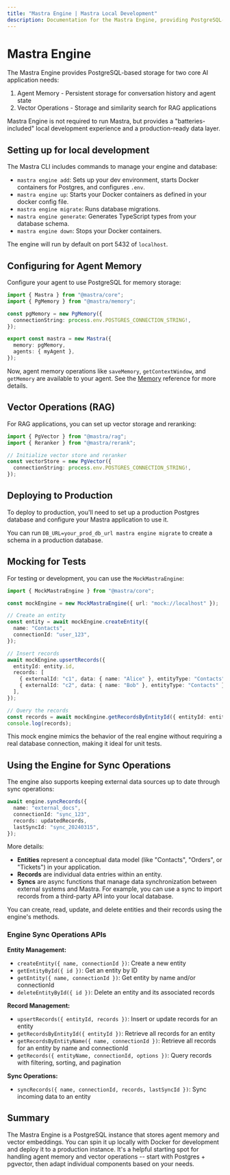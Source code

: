 ```yaml
---
title: "Mastra Engine | Mastra Local Development"
description: Documentation for the Mastra Engine, providing PostgreSQL-based storage for agent memory and vector operations.
---
```


# Mastra Engine

The Mastra Engine provides PostgreSQL-based storage for two core AI application needs:

1. Agent Memory - Persistent storage for conversation history and agent state
2. Vector Operations - Storage and similarity search for RAG applications

Mastra Engine is not required to run Mastra, but provides a "batteries-included" local development experience and a production-ready data layer.

## Setting up for local development

The Mastra CLI includes commands to manage your engine and database:

- `mastra engine add`: Sets up your dev environment, starts Docker containers for Postgres, and configures `.env`.
- `mastra engine up`: Starts your Docker containers as defined in your docker config file.
- `mastra engine migrate`: Runs database migrations.
- `mastra engine generate`: Generates TypeScript types from your database schema.
- `mastra engine down`: Stops your Docker containers.

The engine will run by default on port 5432 of `localhost`.

## Configuring for Agent Memory

Configure your agent to use PostgreSQL for memory storage:

```typescript
import { Mastra } from "@mastra/core";
import { PgMemory } from "@mastra/memory";

const pgMemory = new PgMemory({
  connectionString: process.env.POSTGRES_CONNECTION_STRING!,
});

export const mastra = new Mastra({
  memory: pgMemory,
  agents: { myAgent },
});
```

Now, agent memory operations like `saveMemory`, `getContextWindow`, and `getMemory` are available to your agent. See the [Memory](/docs/agents/01-agent-memory) reference for more details.

## Vector Operations (RAG)

For RAG applications, you can set up vector storage and reranking:

```typescript
import { PgVector } from "@mastra/rag";
import { Reranker } from "@mastra/rerank";

// Initialize vector store and reranker
const vectorStore = new PgVector({
  connectionString: process.env.POSTGRES_CONNECTION_STRING!,
});
```

## Deploying to Production

To deploy to production, you'll need to set up a production Postgres database and configure your Mastra application to use it.

You can run `DB_URL=your_prod_db_url mastra engine migrate` to create a schema in a production database.

## Mocking for Tests

For testing or development, you can use the `MockMastraEngine`:

```typescript
import { MockMastraEngine } from "@mastra/core";

const mockEngine = new MockMastraEngine({ url: "mock://localhost" });

// Create an entity
const entity = await mockEngine.createEntity({
  name: "Contacts",
  connectionId: "user_123",
});

// Insert records
await mockEngine.upsertRecords({
  entityId: entity.id,
  records: [
    { externalId: "c1", data: { name: "Alice" }, entityType: "Contacts" },
    { externalId: "c2", data: { name: "Bob" }, entityType: "Contacts" },
  ],
});

// Query the records
const records = await mockEngine.getRecordsByEntityId({ entityId: entity.id });
console.log(records);
```

This mock engine mimics the behavior of the real engine without requiring a real database connection, making it ideal for unit tests.

## Using the Engine for Sync Operations

The engine also supports keeping external data sources up to date through sync operations:

```typescript showLineNumbers copy
await engine.syncRecords({
  name: "external_docs",
  connectionId: "sync_123",
  records: updatedRecords,
  lastSyncId: "sync_20240315",
});
```

More details:

- **Entities** represent a conceptual data model (like "Contacts", "Orders", or "Tickets") in your application.
- **Records** are individual data entries within an entity.
- **Syncs** are async functions that manage data synchronization between external systems and Mastra. For example, you can use a sync to import records from a third-party API into your local database.

You can create, read, update, and delete entities and their records using the engine's methods.

### Engine Sync Operations APIs

**Entity Management:**

- `createEntity({ name, connectionId })`: Create a new entity
- `getEntityById({ id })`: Get an entity by ID
- `getEntity({ name, connectionId })`: Get entity by name and/or connectionId
- `deleteEntityById({ id })`: Delete an entity and its associated records

**Record Management:**

- `upsertRecords({ entityId, records })`: Insert or update records for an entity
- `getRecordsByEntityId({ entityId })`: Retrieve all records for an entity
- `getRecordsByEntityName({ name, connectionId })`: Retrieve all records for an entity by name and connectionId
- `getRecords({ entityName, connectionId, options })`: Query records with filtering, sorting, and pagination

**Sync Operations:**

- `syncRecords({ name, connectionId, records, lastSyncId })`: Sync incoming data to an entity

## Summary

The Mastra Engine is a PostgreSQL instance that stores agent memory and vector embeddings. You can spin it up locally with Docker for development and deploy it to a production instance. It's a helpful starting spot for handling agent memory and vector operations -- start with Postgres + pgvector, then adapt individual components based on your needs.
